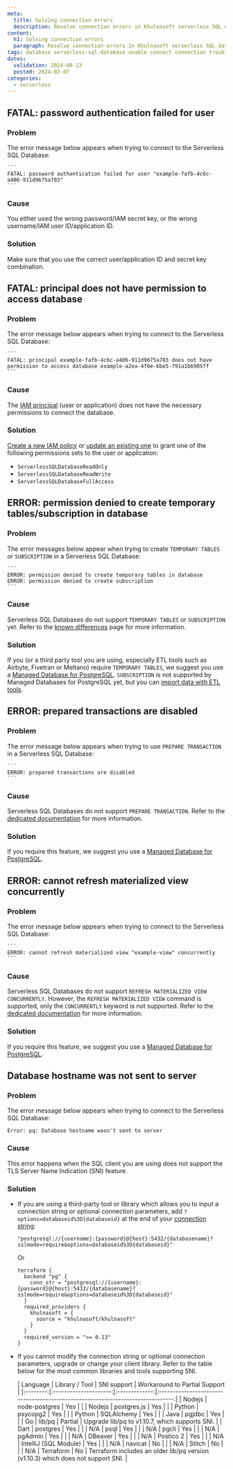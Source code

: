 ```yaml
---
meta:
  title: Solving connection errors
  description: Resolve connection errors in Khulnasoft serverless SQL databases with this guide.
content:
  h1: Solving connection errors
  paragraph: Resolve connection errors in Khulnasoft serverless SQL databases with this guide.
tags: database serverless-sql-database unable connect connection troubleshooting connection error
dates:
  validation: 2024-08-13
  posted: 2024-02-07
categories:
  - serverless
---
```


## FATAL: password authentication failed for user

### Problem

The error message below appears when trying to connect to the Serverless SQL Database:

    ```
    FATAL: password authentication failed for user "example-fafb-4c6c-a406-911d9675a703"
    ```

### Cause

You either used the wrong password/IAM secret key, or the wrong username/IAM user ID/application ID.

### Solution

Make sure that you use the correct user/application ID and secret key combination.

## FATAL: principal does not have permission to access database

### Problem

The error message below appears when trying to connect to the Serverless SQL Database:

    ```
    FATAL: principal example-fafb-4c6c-a406-911d9675a703 does not have permission to access database example-a2ea-4f6e-bbe5-791a1b6905ff
    ```

### Cause

The [IAM principal](/identity-and-access-management/iam/concepts/#principal) (user or application) does not have the necessary permissions to connect the database.

### Solution

[Create a new IAM policy](/identity-and-access-management/iam/how-to/create-policy/) or [update an existing one](/identity-and-access-management/iam/how-to/manage-policies/#how-to-edit-a-policys-rules) to grant one of the following permissions sets to the user or application:
  - `ServerlessSQLDatabaseReadOnly`
  - `ServerlessSQLDatabaseReadWrite`
  - `ServerlessSQLDatabaseFullAccess`

## ERROR: permission denied to create temporary tables/subscription in database

### Problem

The error messages below appear when trying to create `TEMPORARY TABLES` or `SUBSCRIPTION` in a Serverless SQL Database:

    ```
    ERROR: permission denied to create temporary tables in database
    ERROR: permission denied to create subscription
    ```

### Cause

Serverless SQL Databases do not support `TEMPORARY TABLES` or `SUBSCRIPTION` yet. Refer to the [known differences](/serverless/sql-databases/reference-content/known-differences/#unsupported-sql-features) page for more information.

### Solution

If you (or a third party tool you are using, especially ETL tools such as Airbyte, Fivetran or Meltano) require `TEMPORARY TABLES`, we suggest you use a [Managed Database for PostgreSQL](https://www.khulnasoft.com/en/database/). `SUBSCRIPTION` is not supported by Managed Databases for PostgreSQL yet, but you can [import data with ETL tools](/managed-databases/postgresql-and-mysql/api-cli/import-data-to-managed-postgresql-databases/#import-data-from-a-file-csv-txt-etc).

## ERROR: prepared transactions are disabled

### Problem

The error message below appears when trying to use `PREPARE TRANSACTION` in a Serverless SQL Database:

    ```
    ERROR: prepared transactions are disabled
    ```

### Cause

Serverless SQL Databases do not support `PREPARE TRANSACTION`. Refer to the [dedicated documentation](/serverless/sql-databases/reference-content/known-differences/#unsupported-sql-features) for more information.

### Solution

If you require this feature, we suggest you use a [Managed Database for PostgreSQL](/managed-databases/postgresql-and-mysql/).

## ERROR: cannot refresh materialized view concurrently

### Problem

The error message below appears when trying to connect to the Serverless SQL Database:

    ```
    ERROR: cannot refresh materialized view "example-view" concurrently
    ```

### Cause

Serverless SQL Databases do not support `REFRESH MATERIALIZED VIEW CONCURRENTLY`. However, the `REFRESH MATERIALIZED VIEW` command is supported, only the `CONCURRENTLY` keyword is not supported. Refer to the [dedicated documentation](/serverless/sql-databases/reference-content/known-differences/#unsupported-sql-features) for more information. 

### Solution

If you require this feature, we suggest you use a [Managed Database for PostgreSQL](/managed-databases/postgresql-and-mysql/).

## Database hostname was not sent to server

### Problem

The error message below appears when trying to connect to the Serverless SQL Database:

  ```
  Error: pq: Database hostname wasn't sent to server
  ```

### Cause

This error happens when the SQL client you are using does not support the TLS Server Name Indication (SNI) feature.

### Solution

- If you are using a third-party tool or library which allows you to input a connection string or optional connection parameters,  add `?options=databaseid%3D{databaseid}` at the end of your [connection string](/serverless/sql-databases/how-to/connect-to-a-database/#how-to-connect-to-a-database-as-a-user):
    ```
    "postgresql://{username}:{password}@{host}:5432/{databasename}?sslmode=require&options=databaseid%3D{databaseid}"
  ```
  Or
  ```hcl
  terraform {
    backend "pg" {
      conn_str = "postgresql://{username}:{password}@{host}:5432/{databasename}?sslmode=require&options=databaseid%3D{databaseid}"
    }
    required_providers {
      khulnasoft = {
        source = "khulnasoft/khulnasoft"
      }
    }
    required_version = ">= 0.13"
  }
  ```
- If you cannot modify the connection string or optional connection parameters, upgrade or change your client library. Refer to the table below for the most common libraries and tools supporting SNI.

  | Language |     Library / Tool    | SNI support   |                                    Workaround to Partial Support                |
|:--------:|:---------------------:|:-------------:|:-------------------------------------------------------------------------------:|
| Nodejs   | node-postgres         | Yes           |                                                                                 |
| Nodejs   | postgres.js           | Yes           |                                                                                 |
| Python   | psycopg2              | Yes           |                                                                                 |
| Python   | SQLAlchemy            | Yes           |                                                                                 |
| Java     | pgjdbc                | Yes           |                                                                                 |
| Go       | lib/pq                | Partial       | Upgrade lib/pq to v1.10.7, which supports SNI.                                  |
| Dart     | postgres              | Yes           |                                                                                 |
| N/A      | psql                  | Yes           |                                                                                 |
| N/A      | pgcli                 | Yes           |                                                                                 |
| N/A      | pgAdmin               | Yes           |                                                                                 |
| N/A      | DBeaver               | Yes           |                                                                                 |
| N/A      | Postico 2             | Yes           |                                                                                 |
| N/A      | IntelliJ (SQL Module) | Yes           |                                                                                 |
| N/A      | navicat               | No            |                                                                                 |
| N/A      | Stitch                | No            |                                                                                 |
| N/A      | Terraform             | No            | Terraform includes an older lib/pq version (v1.10.3) which does not support SNI. |
